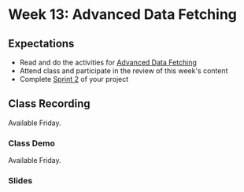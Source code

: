 # Week 13: Advanced Data Fetching

## Expectations

- Read and do the activities for [Advanced Data Fetching](/week13/advanced-data-fetching)
- Attend class and participate in the review of this week's content
- Complete [Sprint 2](/week13/project) of your project

## Class Recording

Available Friday.

### Class Demo

Available Friday.

### Slides


<Slideshow file="/week13/slides" />
